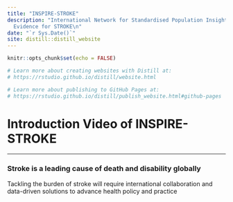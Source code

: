 ```yaml
---
title: "INSPIRE-STROKE"
description: "International Network for Standardised Population Insights and Real-world
  Evidence for STROKE\n"
date: "`r Sys.Date()`"
site: distill::distill_website
---
```


```r
knitr::opts_chunk$set(echo = FALSE)

# Learn more about creating websites with Distill at:
# https://rstudio.github.io/distill/website.html

# Learn more about publishing to GitHub Pages at:
# https://rstudio.github.io/distill/publish_website.html#github-pages

```

<head>
<link rel="preconnect" href="//fonts.googleapis.com">
<link rel="preconnect" href="//fonts.gstatic.com" crossorigin>
<link href="//fonts.googleapis.com/css2?family=Roboto:ital,wght@0,100;0,300;0,400;0,500;0,700;0,900;1,100;1,300;1,400;1,500;1,700;1,900&display=swap" rel="stylesheet">
</head>


# Introduction Video of INSPIRE-STROKE

--------------------------------------------------------------------------------------------

### Stroke is a leading cause of death and disability globally
Tackling the burden of stroke will require international collaboration and data-driven solutions to advance health policy and practice